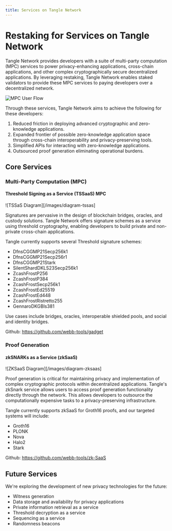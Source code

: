 ```yaml
---
title: Services on Tangle Network
---
```


# Restaking for Services on Tangle Network

Tangle Network provides developers with a suite of multi-party computation (MPC) services to power privacy-enhancing applications, cross-chain applications, and other complex cryptographically secure decentralized applications. By leveraging restaking, Tangle Network enables staked validators to provide these MPC services to paying developers over a decentralized network.

![MPC User Flow](/images/MPCaaS-flow.png)

Through these services, Tangle Network aims to achieve the following for these developers:

1. Reduced friction in deploying advanced cryptographic and zero-knowledge applications.
2. Expanded frontier of possible zero-knowledge application space through cross-chain interoperability and privacy-preserving tools.
3. Simplified APIs for interacting with zero-knowledge applications.
4. Outsourced proof generation eliminating operational burdens.

## Core Services

### Multi-Party Computation (MPC)

#### Threshold Signing as a Service (TSSaaS) MPC

![TSSaS Diagram][/images/diagram-tssas]

Signatures are pervasive in the design of blockchain bridges, oracles, and custody solutions. Tangle Network offers signature schemes as a service using threshold cryptography, enabling developers to build private and non-private cross-chain applications.

Tangle currently supports several Threshold signature schemes:

- DfnsCGGMP21Secp256k1
- DfnsCGGMP21Secp256r1
- DfnsCGGMP21Stark
- SilentShardDKLS23Secp256k1
- ZcashFrostP256
- ZcashFrostP384
- ZcashFrostSecp256k1
- ZcashFrostEd25519
- ZcashFrostEd448
- ZcashFrostRistretto255
- GennaroDKGBls381

Use cases include bridges, oracles, interoperable shielded pools, and social and identity bridges.

Github: https://github.com/webb-tools/gadget

### Proof Generation

#### zkSNARKs as a Service (zkSaaS)

![ZKSaaS Diagram][/images/diagram-zksaas]

Proof generation is critical for maintaining privacy and implementation of complex cryptographic protocols within decentralized applications. Tangle's zkSnark service allows users to access proof generation functionality directly through the network. This allows developers to outsource the computationally expensive tasks to a privacy-preserving infrastructure.

Tangle currently supports zkSaaS for Groth16 proofs, and our targeted systems will include:

- Groth16
- PLONK
- Nova
- Halo2
- Stark

Github: https://github.com/webb-tools/zk-SaaS

## Future Services

We're exploring the development of new privacy technologies for the future:

- Witness generation
- Data storage and availability for privacy applications
- Private information retrieval as a service
- Threshold decryption as a service
- Sequencing as a service
- Randomness beacons
